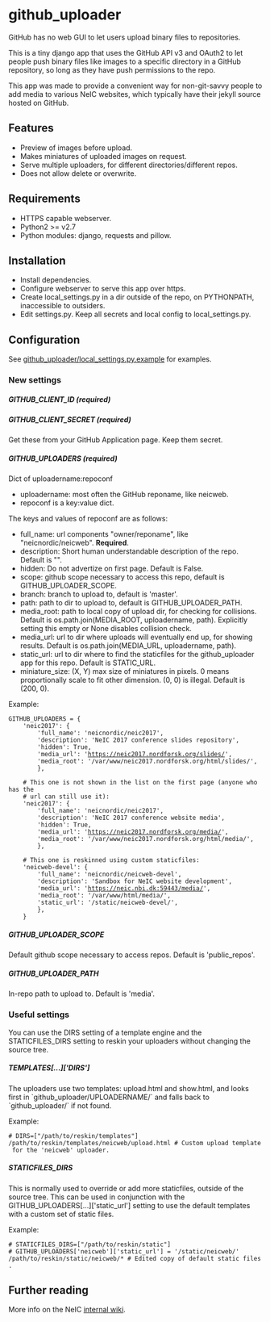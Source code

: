 = github_uploader =
GitHub has no web GUI to let users upload binary files to repositories.

This is a tiny django app that uses the GitHub API v3 and OAuth2 to let people push binary
files like images to a specific directory in a GitHub repository, so long as they have push
permissions to the repo.

This app was made to provide a convenient way for non-git-savvy people to add media to 
various NeIC websites, which typically have their jekyll source hosted on GitHub.

== Features ==
* Preview of images before upload.
* Makes miniatures of uploaded images on request.
* Serve multiple uploaders, for different directories/different repos.
* Does not allow delete or overwrite.

== Requirements ==
* HTTPS capable webserver.
* Python2 >= v2.7
* Python modules: django, requests and pillow.

== Installation ==
* Install dependencies.
* Configure webserver to serve this app over https.
* Create local_settings.py in a dir outside of the repo, on PYTHONPATH, inaccessible to outsiders.
* Edit settings.py. Keep all secrets and local config to local_settings.py.

== Configuration ==
See [[github_uploader/local_settings.py.example]] for examples.
 
=== New settings ===

===== GITHUB_CLIENT_ID (required) =====
===== GITHUB_CLIENT_SECRET (required) =====
Get these from your GitHub Application page. Keep them secret.

===== GITHUB_UPLOADERS (required) =====
Dict of uploadername:repoconf
* uploadername: most often the GitHub reponame, like neicweb.
* repoconf is a key:value dict.

The keys and values of repoconf are as follows: 

* full_name: url components "owner/reponame", like "neicnordic/neicweb". '''Required'''.
* description: Short human understandable description of the repo. Default is "".
* hidden: Do not advertize on first page. Default is False.  
* scope: github scope necessary to access this repo, default is GITHUB_UPLOADER_SCOPE.
* branch: branch to upload to, default is 'master'.
* path: path to dir to upload to, default is GITHUB_UPLOADER_PATH.
* media_root: path to local copy of upload dir, for checking for collisions. Default is os.path.join(MEDIA_ROOT, uploadername, path). Explicitly setting this empty or None disables collision check.
* media_url: url to dir where uploads will eventually end up, for showing results. Default is os.path.join(MEDIA_URL, uploadername, path).
* static_url: url to dir where to find the staticfiles for the github_uploader app for this repo. Default is STATIC_URL.
* miniature_size: (X, Y) max size of miniatures in pixels. 0 means proportionally scale to fit other dimension. (0, 0) is illegal. Default is (200, 0).

Example: 

 GITHUB_UPLOADERS = {
     'neic2017': {
         'full_name': 'neicnordic/neic2017',
         'description': 'NeIC 2017 conference slides repository',
         'hidden': True,
         'media_url': 'https://neic2017.nordforsk.org/slides/',
         'media_root': '/var/www/neic2017.nordforsk.org/html/slides/',
         },
         
     # This one is not shown in the list on the first page (anyone who has the 
     # url can still use it):
     'neic2017': {
         'full_name': 'neicnordic/neic2017',
         'description': 'NeIC 2017 conference website media',
         'hidden': True,
         'media_url': 'https://neic2017.nordforsk.org/media/',
         'media_root': '/var/www/neic2017.nordforsk.org/html/media/',
         },
         
     # This one is reskinned using custom staticfiles:
     'neicweb-devel': {
         'full_name': 'neicnordic/neicweb-devel',
         'description': 'Sandbox for NeIC website development',
         'media_url': 'https://neic.nbi.dk:59443/media/',
         'media_root': '/var/www/html/media/',
         'static_url': '/static/neicweb-devel/',
         },
     }

===== GITHUB_UPLOADER_SCOPE =====
Default github scope necessary to access repos. Default is 'public_repos'.  

===== GITHUB_UPLOADER_PATH =====
In-repo path to upload to. Default is 'media'. 

=== Useful settings ===
You can use the DIRS setting of a template engine and the STATICFILES_DIRS setting to reskin your uploaders without changing the source tree.

===== TEMPLATES[...]['DIRS'] =====
The uploaders use two templates: upload.html and show.html, and looks first in `github_uploader/UPLOADERNAME/` and falls back to `github_uploader/` if not found. 

Example: 

 # DIRS=["/path/to/reskin/templates"]
 /path/to/reskin/templates/neicweb/upload.html # Custom upload template for the 'neicweb' uploader.
 
===== STATICFILES_DIRS =====
This is normally used to override or add more staticfiles, outside of the source tree. This can be used in conjunction with the GITHUB_UPLOADERS[...]['static_url'] setting to use the default templates with a custom set of static files.

Example: 

 # STATICFILES_DIRS=["/path/to/reskin/static"]
 # GITHUB_UPLOADERS['neicweb']['static_url'] = '/static/neicweb/'
 /path/to/reskin/static/neicweb/* # Edited copy of default static files.

== Further reading ==
More info on the NeIC [https://wiki.neic.no/int/Webserver_manual internal wiki].

